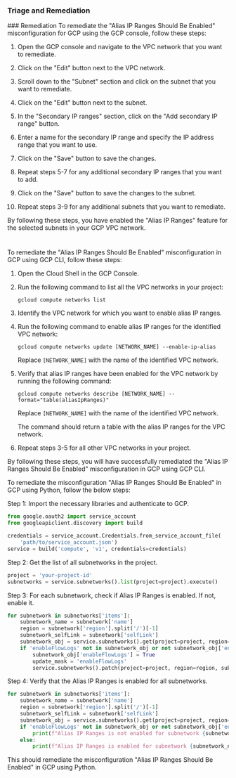 
### Triage and Remediation
<Tabs>
<Tab title='Remediation'>
### Remediation

<AccordionGroup>
<Accordion title='Using Console' defaultOpen='true'>
To remediate the "Alias IP Ranges Should Be Enabled" misconfiguration for GCP using the GCP console, follow these steps:

1. Open the GCP console and navigate to the VPC network that you want to remediate.

2. Click on the "Edit" button next to the VPC network.

3. Scroll down to the "Subnet" section and click on the subnet that you want to remediate.

4. Click on the "Edit" button next to the subnet.

5. In the "Secondary IP ranges" section, click on the "Add secondary IP range" button.

6. Enter a name for the secondary IP range and specify the IP address range that you want to use.

7. Click on the "Save" button to save the changes.

8. Repeat steps 5-7 for any additional secondary IP ranges that you want to add.

9. Click on the "Save" button to save the changes to the subnet.

10. Repeat steps 3-9 for any additional subnets that you want to remediate.

By following these steps, you have enabled the "Alias IP Ranges" feature for the selected subnets in your GCP VPC network.

#
</Accordion>

<Accordion title='Using CLI'>
To remediate the "Alias IP Ranges Should Be Enabled" misconfiguration in GCP using GCP CLI, follow these steps:

1. Open the Cloud Shell in the GCP Console.

2. Run the following command to list all the VPC networks in your project:

   ```
   gcloud compute networks list
   ```

3. Identify the VPC network for which you want to enable alias IP ranges.

4. Run the following command to enable alias IP ranges for the identified VPC network:

   ```
   gcloud compute networks update [NETWORK_NAME] --enable-ip-alias
   ```

   Replace `[NETWORK_NAME]` with the name of the identified VPC network.

5. Verify that alias IP ranges have been enabled for the VPC network by running the following command:

   ```
   gcloud compute networks describe [NETWORK_NAME] --format="table(aliasIpRanges)"
   ```

   Replace `[NETWORK_NAME]` with the name of the identified VPC network.

   The command should return a table with the alias IP ranges for the VPC network.

6. Repeat steps 3-5 for all other VPC networks in your project.

By following these steps, you will have successfully remediated the "Alias IP Ranges Should Be Enabled" misconfiguration in GCP using GCP CLI.
</Accordion>

<Accordion title='Using Python'>
To remediate the misconfiguration "Alias IP Ranges Should Be Enabled" in GCP using Python, follow the below steps:

Step 1: Import the necessary libraries and authenticate to GCP.

```python
from google.oauth2 import service_account
from googleapiclient.discovery import build

credentials = service_account.Credentials.from_service_account_file(
    'path/to/service_account.json')
service = build('compute', 'v1', credentials=credentials)
```

Step 2: Get the list of all subnetworks in the project.

```python
project = 'your-project-id'
subnetworks = service.subnetworks().list(project=project).execute()
```

Step 3: For each subnetwork, check if Alias IP Ranges is enabled. If not, enable it.

```python
for subnetwork in subnetworks['items']:
    subnetwork_name = subnetwork['name']
    region = subnetwork['region'].split('/')[-1]
    subnetwork_selfLink = subnetwork['selfLink']
    subnetwork_obj = service.subnetworks().get(project=project, region=region, subnetwork=subnetwork_name).execute()
    if 'enableFlowLogs' not in subnetwork_obj or not subnetwork_obj['enableFlowLogs']:
        subnetwork_obj['enableFlowLogs'] = True
        update_mask = 'enableFlowLogs'
        service.subnetworks().patch(project=project, region=region, subnetwork=subnetwork_name, body=subnetwork_obj, updateMask=update_mask).execute()
```

Step 4: Verify that the Alias IP Ranges is enabled for all subnetworks.

```python
for subnetwork in subnetworks['items']:
    subnetwork_name = subnetwork['name']
    region = subnetwork['region'].split('/')[-1]
    subnetwork_selfLink = subnetwork['selfLink']
    subnetwork_obj = service.subnetworks().get(project=project, region=region, subnetwork=subnetwork_name).execute()
    if 'enableFlowLogs' not in subnetwork_obj or not subnetwork_obj['enableFlowLogs']:
        print(f"Alias IP Ranges is not enabled for subnetwork {subnetwork_name}")
    else:
        print(f"Alias IP Ranges is enabled for subnetwork {subnetwork_name}")
```

This should remediate the misconfiguration "Alias IP Ranges Should Be Enabled" in GCP using Python.
</Accordion>

</AccordionGroup>
</Tab>
</Tabs>
